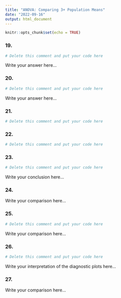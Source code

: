 ```yaml
---
title: "ANOVA: Comparing 3+ Population Means"
date: "2022-09-16"
output: html_document
---
```


```r
knitr::opts_chunk$set(echo = TRUE)

```

### 19.

```r
# Delete this comment and put your code here
```

Write your answer here...

### 20.

```r
# Delete this comment and put your code here
```

Write your answer here...

### 21.

```r
# Delete this comment and put your code here
```

### 22.

```r
# Delete this comment and put your code here
```

### 23.

```r
# Delete this comment and put your code here
```

Write your conclusion here...

### 24.

Write your comparison here...

### 25.

```r
# Delete this comment and put your code here
```

Write your comparison here...

### 26.

```r
# Delete this comment and put your code here
```

Write your interpretation of the diagnostic plots here...

### 27.

Write your comparison here...
